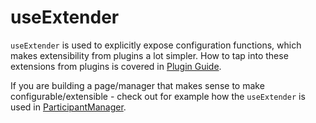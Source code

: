 
<Meta title="Composables/useExtender" />

# useExtender

`useExtender` is used to explicitly expose configuration functions, which makes extensibility from plugins a lot simpler. How to tap into these extensions from plugins is covered in [Plugin Guide](..?path=/docs/guide-plugins--docs).

If you are building a page/manager that makes sense to make configurable/extensible - check out for example how the `useExtender` is used in [ParticipantManager](../?path=/docs/managers-participantmanager--docs).
